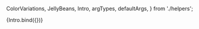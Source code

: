   ColorVariations,
  JellyBeans,
  Intro,
  argTypes,
  defaultArgs,
} from './helpers';

<Meta component={Intro} title="Intro" argTypes={argTypes} />

<Canvas>
  <Story
    name="Intro"
    args={{
      ...defaultArgs,
      beans: 120,
      colorVariations: ColorVariations.MONOKAI,
      isCentered: true,
      size: 0.75,
    }}
  >
    {Intro.bind({})}
  </Story>
</Canvas>
